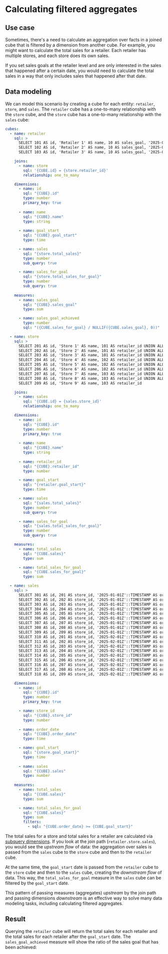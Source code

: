 # Calculating filtered aggregates

## Use case

Sometimes, there's a need to calculate an aggregation over facts in a joined cube that
is filtered by a dimension from another cube. For example, you might want to calculate
the total sales for a retailer. Each retailer has multiple stores, and each store does
its own sales.

If you set sales goals at the retailer level and are only interested in
the sales that happened after a certain date, you would need to calculate the total sales
in a way that only includes sales that happened after that date.

## Data modeling

We can model this scenario by creating a cube for each entity: `retailer`, `store`,
and `sales`. The `retailer` cube has a one-to-many relationship with the `store` cube,
and the `store` cube has a one-to-many relationship with the `sales` cube:

```yml
cubes:
  - name: retailer
    sql: >
      SELECT 101 AS id, 'Retailer 1' AS name, 10 AS sales_goal, '2025-02-01Z'::TIMESTAMP AS goal_start UNION ALL
      SELECT 102 AS id, 'Retailer 2' AS name, 10 AS sales_goal, '2025-02-01Z'::TIMESTAMP AS goal_start UNION ALL
      SELECT 103 AS id, 'Retailer 3' AS name, 10 AS sales_goal, '2025-02-01Z'::TIMESTAMP AS goal_start

    joins:
      - name: store
        sql: '{CUBE.id} = {store.retailer_id}'
        relationship: one_to_many

    dimensions:
      - name: id
        sql: "{CUBE}.id"
        type: number
        primary_key: true
      
      - name: name
        sql: "{CUBE}.name"
        type: string
      
      - name: goal_start
        sql: "{CUBE}.goal_start"
        type: time

      - name: sales
        sql: "{store.total_sales}"
        type: number
        sub_query: true

      - name: sales_for_goal
        sql: "{store.total_sales_for_goal}"
        type: number
        sub_query: true
    
    measures:
      - name: sales_goal
        sql: "{CUBE}.sales_goal"
        type: sum

      - name: sales_goal_achieved
        type: number
        sql: "({CUBE.sales_for_goal} / NULLIF({CUBE.sales_goal}, 0))"

  - name: store
    sql: >
      SELECT 201 AS id, 'Store 1' AS name, 101 AS retailer_id UNION ALL
      SELECT 202 AS id, 'Store 2' AS name, 101 AS retailer_id UNION ALL
      SELECT 203 AS id, 'Store 3' AS name, 101 AS retailer_id UNION ALL
      SELECT 204 AS id, 'Store 4' AS name, 102 AS retailer_id UNION ALL
      SELECT 205 AS id, 'Store 5' AS name, 102 AS retailer_id UNION ALL
      SELECT 206 AS id, 'Store 6' AS name, 102 AS retailer_id UNION ALL
      SELECT 207 AS id, 'Store 7' AS name, 103 AS retailer_id UNION ALL
      SELECT 208 AS id, 'Store 8' AS name, 103 AS retailer_id UNION ALL
      SELECT 209 AS id, 'Store 9' AS name, 103 AS retailer_id

    joins:
      - name: sales
        sql: '{CUBE.id} = {sales.store_id}'
        relationship: one_to_many

    dimensions:
      - name: id
        sql: "{CUBE}.id"
        type: number
        primary_key: true
      
      - name: name
        sql: "{CUBE}.name"
        type: string
      
      - name: retailer_id
        sql: "{CUBE}.retailer_id"
        type: number

      - name: goal_start
        sql: "{retailer.goal_start}"
        type: time

      - name: sales
        sql: "{sales.total_sales}"
        type: number
        sub_query: true

      - name: sales_for_goal
        sql: "{sales.total_sales_for_goal}"
        type: number
        sub_query: true

    measures:
      - name: total_sales
        sql: "{CUBE.sales}"
        type: sum

      - name: total_sales_for_goal
        sql: "{CUBE.sales_for_goal}"
        type: sum

  - name: sales
    sql: >
      SELECT 301 AS id, 201 AS store_id, '2025-01-01Z'::TIMESTAMP AS order_date, 1 AS sales UNION ALL
      SELECT 302 AS id, 202 AS store_id, '2025-01-01Z'::TIMESTAMP AS order_date, 1 AS sales UNION ALL
      SELECT 303 AS id, 203 AS store_id, '2025-01-01Z'::TIMESTAMP AS order_date, 1 AS sales UNION ALL
      SELECT 304 AS id, 204 AS store_id, '2025-01-01Z'::TIMESTAMP AS order_date, 3 AS sales UNION ALL
      SELECT 305 AS id, 205 AS store_id, '2025-01-01Z'::TIMESTAMP AS order_date, 3 AS sales UNION ALL
      SELECT 306 AS id, 206 AS store_id, '2025-01-01Z'::TIMESTAMP AS order_date, 3 AS sales UNION ALL
      SELECT 307 AS id, 207 AS store_id, '2025-01-01Z'::TIMESTAMP AS order_date, 5 AS sales UNION ALL
      SELECT 308 AS id, 208 AS store_id, '2025-01-01Z'::TIMESTAMP AS order_date, 5 AS sales UNION ALL
      SELECT 309 AS id, 209 AS store_id, '2025-01-01Z'::TIMESTAMP AS order_date, 5 AS sales UNION ALL
      SELECT 310 AS id, 201 AS store_id, '2025-02-01Z'::TIMESTAMP AS order_date, 1 AS sales UNION ALL
      SELECT 311 AS id, 202 AS store_id, '2025-02-01Z'::TIMESTAMP AS order_date, 1 AS sales UNION ALL
      SELECT 312 AS id, 203 AS store_id, '2025-02-01Z'::TIMESTAMP AS order_date, 1 AS sales UNION ALL
      SELECT 313 AS id, 204 AS store_id, '2025-02-01Z'::TIMESTAMP AS order_date, 3 AS sales UNION ALL
      SELECT 314 AS id, 205 AS store_id, '2025-02-01Z'::TIMESTAMP AS order_date, 3 AS sales UNION ALL
      SELECT 315 AS id, 206 AS store_id, '2025-02-01Z'::TIMESTAMP AS order_date, 3 AS sales UNION ALL
      SELECT 316 AS id, 207 AS store_id, '2025-02-01Z'::TIMESTAMP AS order_date, 5 AS sales UNION ALL
      SELECT 317 AS id, 208 AS store_id, '2025-02-01Z'::TIMESTAMP AS order_date, 5 AS sales UNION ALL
      SELECT 318 AS id, 209 AS store_id, '2025-02-01Z'::TIMESTAMP AS order_date, 5 AS sales

    dimensions:
      - name: id
        sql: "{CUBE}.id"
        type: number
        primary_key: true 

      - name: store_id
        sql: "{CUBE}.store_id"
        type: number
      
      - name: order_date
        sql: "{CUBE}.order_date"
        type: time

      - name: goal_start
        sql: "{store.goal_start}"
        type: time
      
      - name: sales
        sql: "{CUBE}.sales"
        type: number
      
    measures:
      - name: total_sales
        sql: "{CUBE.sales}"
        type: sum

      - name: total_sales_for_goal
        sql: "{CUBE.sales}"
        type: sum
        filters:
          - sql: "{CUBE.order_date} >= {CUBE.goal_start}"
```

The total sales for a store and total sales for a retailer are calculated via [subquery
dimensions][ref-subquery-dimension]. If you look at the join path (`retailer.store.sales`),
you would see the _upstream flow_ of data: the aggregation over sales is passed from the
`sales` cube to the `store` cube and then to the `retailer` cube.

At the same time, the `goal_start` date is passed from the `retailer` cube to the `store`
cube and then to the `sales` cube, creating the _downstream flow_ of data. This way, the
`total_sales_for_goal` measure in the `sales` cube can be filtered by the `goal_start` date.

This pattern of passing measures (aggregates) _upstream_ by the join path and passing
dimensions _downstream_ is an effective way to solve many data modeling tasks, including
calculating filtered aggregates.


## Result

Querying the `retailer` cube will return the total sales for each retailer and the total
sales for each retailer after the `goal_start` date. The `sales_goal_achieved` measure
will show the ratio of the sales goal that has been achieved:

<Screenshot src="https://ucarecdn.com/80b74f38-a1ef-4b94-a3ff-146f06dc539f/"/>


[ref-subquery-dimension]: /product/data-modeling/concepts/calculated-members#subquery-dimensions